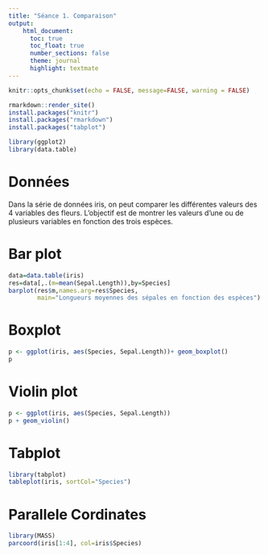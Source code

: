---
title: "Séance 1. Comparaison"
output:
    html_document:
      toc: true
      toc_float: true
      number_sections: false
      theme: journal
      highlight: textmate
---

```{r setup, include=FALSE}
knitr::opts_chunk$set(echo = FALSE, message=FALSE, warning = FALSE)
```

```{r eval=FALSE, echo=FALSE}
rmarkdown::render_site()
install.packages("knitr")
install.packages("rmarkdown")
install.packages("tabplot")
```

```{r}
library(ggplot2)
library(data.table)
```

# Données

Dans la série de données iris, on peut comparer les différentes valeurs des 4 variables des fleurs.
L'objectif est de montrer les valeurs d'une ou de plusieurs variables en fonction des trois espèces.


# Bar plot

```{r}
data=data.table(iris)
res=data[,.(m=mean(Sepal.Length)),by=Species]
barplot(res$m,names.arg=res$Species,
        main="Longueurs moyennes des sépales en fonction des espèces")
```

# Boxplot
```{r}
p <- ggplot(iris, aes(Species, Sepal.Length))+ geom_boxplot()
p

```

# Violin plot

```{r}
p <- ggplot(iris, aes(Species, Sepal.Length))
p + geom_violin()

```

# Tabplot

```{r}
library(tabplot)
tableplot(iris, sortCol="Species")
```


# Parallele Cordinates

```{r}
library(MASS)
parcoord(iris[1:4], col=iris$Species)
```

